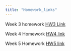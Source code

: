```yaml
---
title: "Homework_links"
---
```

Week 3 homework [HW3 Link](HW3.html) 

Week 4 Homework [HW4 link](HW4.html)

Week 5 Homework [HW5 link](HW5.html)

